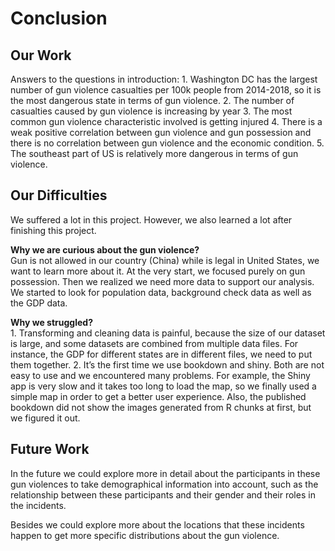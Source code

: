 # Conclusion

## Our Work

Answers to the questions in introduction:
1. Washington DC has the largest number of gun violence casualties per 100k people from 2014-2018, so it is the most dangerous state in terms of gun violence.
2. The number of casualties caused by gun violence is increasing by year
3. The most common gun violence characteristic involved is getting injured
4. There is a weak positive correlation between gun violence and gun possession and there is no correlation between gun violence and the economic condition.
5. The southeast part of US is relatively more dangerous in terms of gun violence.

## Our Difficulties

We suffered a lot in this project. However, we also learned a lot after finishing this project.

**Why we are curious about the gun violence?**  
Gun is not allowed in our country (China) while is legal in United States, we want to learn more about it. At the very start, we focused purely on gun possession. Then we realized we need more data to support our analysis. We started to look for  population data, background check data as well as the GDP data.

**Why we struggled?**  
1. Transforming and cleaning data is painful, because the size of our dataset is large, and some datasets are combined from multiple data files. For instance, the GDP for different states are in different files, we need to put them together. 
2. It’s the first time we use bookdown and shiny. Both are not easy to use and we encountered many problems. For example, the Shiny app is very slow and it takes too long to load the map, so we finally used a simple map in order to get a better user experience. Also, the published bookdown did not show the images generated from R chunks at first, but we figured it out.

## Future Work

In the future we could explore more in detail about the participants in these gun violences to take demographical information into account, such as the relationship between these participants and their gender and their roles in the incidents.

Besides we could explore more about the locations that these incidents happen to get more specific distributions about the gun violence.